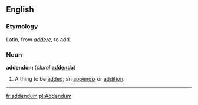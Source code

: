 ==English==
===Etymology===
Latin, from ''[[addere]]'', to add.

===Noun===
'''addendum''' (''plural'' '''[[addenda]]''')

#A thing to be [[add]]ed; an [[appendix]] or [[addition]].

----
{{webster}}

[[fr:addendum]]
[[pl:Addendum]]